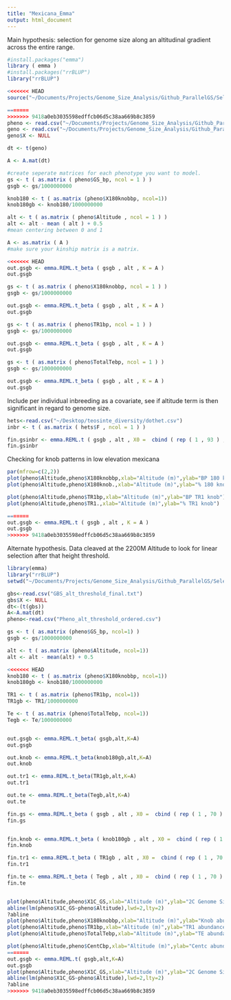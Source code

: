 ```yaml
---
title: "Mexicana_Emma"
output: html_document
---
```


Main hypothesis: selection for genome size along an altitudinal gradient across the entire range.

```r
#install.packages("emma")
library ( emma )
#install.packages("rrBLUP")
library("rrBLUP")

<<<<<<< HEAD
source("~/Documents/Projects/Genome_Size_Analysis/Github_ParallelGS/SelectionTests/jri_emma_returnbeta.txt")

=======
>>>>>>> 9418a0eb3035598edffcb06d5c38aa669b8c3859
pheno <- read.csv("~/Documents/Projects/Genome_Size_Analysis/Github_ParallelGS/Mexicana/Master_mexnucleo_pruned.csv") #phenotype data in matching order
geno <- read.csv("~/Documents/Projects/Genome_Size_Analysis/Github_ParallelGS/SNP_data/Mexicana_conversion/GBS_final.txt")
geno$X <- NULL

dt <- t(geno)

A <- A.mat(dt)

#create seperate matrices for each phenotype you want to model.
gs <- t ( as.matrix ( pheno$GS_bp, ncol = 1 ) )
gsgb <- gs/1000000000

knob180 <- t ( as.matrix (pheno$X180knobbp, ncol=1))
knob180gb <- knob180/1000000000

alt <- t ( as.matrix ( pheno$Altitude , ncol = 1 ) )
alt <- alt - mean ( alt ) + 0.5
#mean centering between 0 and 1

A <- as.matrix ( A )
#make sure your kinship matrix is a matrix.

<<<<<<< HEAD
out.gsgb <- emma.REML.t_beta ( gsgb , alt , K = A )
out.gsgb

gs <- t ( as.matrix ( pheno$X180knobbp, ncol = 1 ) )
gsgb <- gs/1000000000

out.gsgb <- emma.REML.t_beta ( gsgb , alt , K = A )
out.gsgb

gs <- t ( as.matrix ( pheno$TR1bp, ncol = 1 ) )
gsgb <- gs/1000000000

out.gsgb <- emma.REML.t_beta ( gsgb , alt , K = A )
out.gsgb

gs <- t ( as.matrix ( pheno$TotalTebp, ncol = 1 ) )
gsgb <- gs/1000000000

out.gsgb <- emma.REML.t_beta ( gsgb , alt , K = A )
out.gsgb


```

Include per individual inbreeding as a covariate, see if altitude term is then significant in regard to genome size.  
```r
hets<-read.csv("~/Desktop/teosinte_diversity/dothet.csv")
inbr <- t ( as.matrix ( hets$F , ncol = 1 ) )

fin.gsinbr <- emma.REML.t ( gsgb , alt , X0 =  cbind ( rep ( 1 , 93 ) , c ( inbr ) ) , K = A )
fin.gsinbr
```




Checking for knob patterns in low elevation mexicana
```r
par(mfrow=c(2,2))
plot(pheno$Altitude,pheno$X180knobbp,xlab="Altitude (m)",ylab="BP 180 knob")
plot(pheno$Altitude,pheno$X180knob.,xlab="Altitude (m)",ylab="% 180 knob")

plot(pheno$Altitude,pheno$TR1bp,xlab="Altitude (m)",ylab="BP TR1 knob")
plot(pheno$Altitude,pheno$TR1.,xlab="Altitude (m)",ylab="% TR1 knob")

=======
out.gsgb <- emma.REML.t ( gsgb , alt , K = A )
out.gsgb
>>>>>>> 9418a0eb3035598edffcb06d5c38aa669b8c3859
```

Alternate hypothesis.  Data cleaved at the 2200M Altitude to look for linear selection after that height threshold.

```r
library(emma)
library("rrBLUP")
setwd("~/Documents/Projects/Genome_Size_Analysis/Github_ParallelGS/SelectionTests/SelectionTestData/")

gbs<-read.csv("GBS_alt_threshold_final.txt")
gbs$X <- NULL
dt<-(t(gbs))
A<-A.mat(dt)
pheno<-read.csv("Pheno_alt_threshold_ordered.csv")

gs <- t ( as.matrix (pheno$GS_bp, ncol=1) )
gsgb <- gs/1000000000

alt <- t ( as.matrix (pheno$Altitude, ncol=1))
alt <- alt - mean(alt) + 0.5

<<<<<<< HEAD
knob180 <- t ( as.matrix (pheno$X180knobbp, ncol=1))
knob180gb <- knob180/1000000000

TR1 <- t ( as.matrix (pheno$TR1bp, ncol=1))
TR1gb <- TR1/1000000000

Te <- t ( as.matrix (pheno$TotalTebp, ncol=1))
Tegb <- Te/1000000000


out.gsgb <- emma.REML.t_beta( gsgb,alt,K=A)
out.gsgb

out.knob <- emma.REML.t_beta(knob180gb,alt,K=A)
out.knob

out.tr1 <- emma.REML.t_beta(TR1gb,alt,K=A)
out.tr1

out.te <- emma.REML.t_beta(Tegb,alt,K=A)
out.te

fin.gs <- emma.REML.t_beta ( gsgb , alt , X0 =  cbind ( rep ( 1 , 70 ) , c ( TR1gb ) ) , K = A )
fin.gs


fin.knob <- emma.REML.t_beta ( knob180gb , alt , X0 =  cbind ( rep ( 1 , 70 ) , c ( gsgb ) ) , K = A )
fin.knob

fin.tr1 <- emma.REML.t_beta ( TR1gb , alt , X0 =  cbind ( rep ( 1 , 70 ) , c ( gsgb ) ) , K = A )
fin.tr1

fin.te <- emma.REML.t_beta ( Tegb , alt , X0 =  cbind ( rep ( 1 , 70 ) , c ( gsgb ) ) , K = A )
fin.te


plot(pheno$Altitude,pheno$X1C_GS,xlab="Altitude (m)",ylab="2C Genome Size (pg)",pch=19, col="black")
abline(lm(pheno$X1C_GS~pheno$Altitude),lwd=2,lty=2)
?abline
plot(pheno$Altitude,pheno$X180knobbp,xlab="Altitude (m)",ylab="Knob abundance",pch=19, col="black")
plot(pheno$Altitude,pheno$TR1bp,xlab="Altitude (m)",ylab="TR1 abundance",pch=19, col="black")
plot(pheno$Altitude,pheno$TotalTebp,xlab="Altitude (m)",ylab="TE abundance",pch=19, col="black")

plot(pheno$Altitude,pheno$CentCbp,xlab="Altitude (m)",ylab="Centc abundance",pch=19, col="black")
=======
out.gsgb <- emma.REML.t( gsgb,alt,K=A)
out.gsgb
plot(pheno$Altitude,pheno$X1C_GS,xlab="Altitude (m)",ylab="2C Genome Size (pg)",pch=19, col="salmon")
abline(lm(pheno$X1C_GS~pheno$Altitude),lwd=2,lty=2)
?abline
>>>>>>> 9418a0eb3035598edffcb06d5c38aa669b8c3859
```

